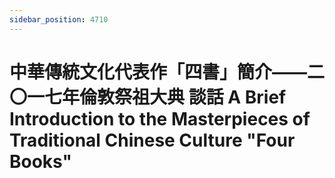 ```yaml
---
sidebar_position: 4710
---
```



# 中華傳統文化代表作「四書」簡介——二〇一七年倫敦祭祖大典 談話 A Brief Introduction to the Masterpieces of Traditional Chinese Culture "Four Books"


<ReactPlayer controls='true' url='https://tw4.amtb.de/redirect/media/himp4/32/32-232/32-232-0001.mp4' />
